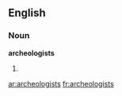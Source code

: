 ==English==

===Noun===
'''archeologists'''

# {{plural of|[[archeologist]]}}

[[ar:archeologists]]
[[fr:archeologists]]